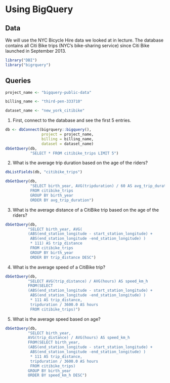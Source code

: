 # Using BigQuery

## Data

We will use the NYC Bicycle Hire data we looked at in lecture. The database contains all Citi Bike trips (NYC's bike-sharing service) since Citi Bike launched in September 2013. 

```r
library("DBI")
library("bigrquery")
```


## Queries

```r
project_name <- "bigquery-public-data"

billing_name <- "third-pen-333710"

dataset_name <- "new_york_citibike"
```


1. First, connect to the database and see the first 5 entries.

```r
db <- dbConnect(bigrquery::bigquery(),
                project = project_name,
                billing = billing_name,
                dataset = dataset_name)
dbGetQuery(db, 
           "SELECT * FROM citibike_trips LIMIT 5")
```

2. What is the average trip duration based on the age of the riders?

```r
dbListFields(db, "citibike_trips")
```


```r
dbGetQuery(db,
           "SELECT birth_year, AVG(tripduration) / 60 AS avg_trip_duration
           FROM citibike_trips
           GROUP BY birth_year
           ORDER BY avg_trip_duration")

```

3. What is the average distance of a CitiBike trip based on the age of the riders?

```r
dbGetQuery(db,
          "SELECT birth_year, AVG( 
          (ABS(end_station_longitude - start_station_longitude) + 
           ABS(end_station_longitude -end_station_longitude) )
           * 111) AS trip_distance
           FROM citibike_trips
           GROUP BY birth_year
           ORDER BY trip_distance DESC")

```

4. What is the average speed of a CitiBike trip?

```r
dbGetQuery(db,
          "SELECT AVG(trip_distance) / AVG(hours) AS speed_km_h
          FROM(SELECT 
          (ABS(end_station_longitude - start_station_longitude) + 
           ABS(end_station_longitude -end_station_longitude) )
           * 111 AS trip_distance, 
           tripduration / 3600.0 AS hours
           FROM citibike_trips)")


```

5. What is the average speed based on age?

```r
dbGetQuery(db,
          "SELECT birth_year,
          AVG(trip_distance) / AVG(hours) AS speed_km_h
          FROM(SELECT birth_year,
          (ABS(end_station_longitude - start_station_longitude) + 
           ABS(end_station_longitude -end_station_longitude) )
           * 111 AS trip_distance, 
           tripduration / 3600.0 AS hours
           FROM citibike_trips)
          GROUP BY birth_year
          ORDER BY speed_km_h DESC")

```

